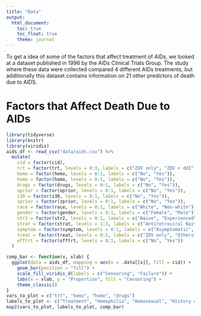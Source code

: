 ```yaml
---
title: "Data"
output: 
  html_document:
    toc: true
    toc_float: true
    theme: journal
---
```


To get a idea of some of the factors that affect treatment of AIDs, we looked at a dataset published in 1996 by the AIDs Clinical Trials Group. The study where these data were collected compared 4 different AIDs treatments, but additionally this dataset contains information on 21 other predictors of death due to AIDS.

# Factors that Affect Death Due to AIDs

```r
library(tidyverse)
library(knitr)
library(viridis)
aids_df <- read_csv("data/aids.csv") %>%
  mutate(
    cid = factor(cid),
    trt = factor(trt, levels = 0:3, labels = c("ZDV only", "ZDV + ddI", "ZDV + Zal", "ddI only")),
    hemo = factor(hemo, levels = 0:1, labels = c("No", "Yes")),
    homo = factor(homo, levels = 0:1, labels = c("No", "Yes")),
    drugs = factor(drugs, levels = 0:1, labels = c("No", "Yes")),
    oprior = factor(oprior, levels = 0:1, labels = c("No", "Yes")),
    z30 = factor(z30, levels = 0:1, labels = c("No", "Yes")),
    zprior = factor(zprior, levels = 0:1, labels = c("No", "Yes")),
    race = factor(race, levels = 0:1, labels = c("White", "Non-white")),
    gender = factor(gender, levels = 0:1, labels = c("Female", "Male")),
    str2 = factor(str2, levels = 0:1, labels = c("Naive", "Experienced")),
    strat = factor(strat, levels = 1:3, labels = c("Antiretroviral Naive", "> 1 but <= 52 weeks of prior antiretroviral therapy", "> 52 weeks")),
    symptom = factor(symptom, levels = 0:1, labels = c("Asymptomatic", "Symptomatic")),
    treat = factor(treat, levels = 0:1, labels = c("ZDV only", "Others")),
    offtrt = factor(offtrt, levels = 0:1, labels = c("No", "Yes"))
  )
```

```r
comp_bar <- function(x, xlab) {
  ggplot(data = aids_df, mapping = aes(x = .data[[x]], fill = cid)) +
    geom_bar(position = "fill") +
    scale_fill_viridis_d(labels = c("Censoring", "Failure")) +
    labs(x = xlab, y = "Proportion", fill = "Censoring") +
    theme_classic()
}
vars_to_plot = c("trt", "hemo", "homo", "drugs")
labels_to_plot <- c("Treatment", "Hemophilia", "Homosexual", "History of Drug Use")
map2(vars_to_plot, labels_to_plot, comp_bar)
```

